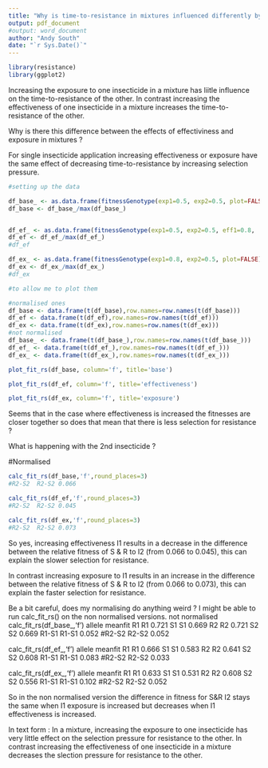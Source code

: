 ```yaml
---
title: "Why is time-to-resistance in mixtures influenced differently by effectiveness and exposure ?"
output: pdf_document
#output: word_document
author: "Andy South"
date: "`r Sys.Date()`"
---
```

  
```r
library(resistance)
library(ggplot2)
```

Increasing the exposure to one insecticide in a mixture has liitle influence 
on the time-to-resistance of the other. In contrast increasing the effectiveness 
of one insecticide in a mixture increases the time-to-resistance of the other.

Why is there this difference between the effects of effectiviness and exposure in mixtures ?

For single insecticide application increasing effectiveness or exposure have the same effect
of decreasing time-to-resistance by increasing selection pressure.



```r

#setting up the data

df_base_ <- as.data.frame(fitnessGenotype(exp1=0.5, exp2=0.5, plot=FALSE))[2,]
df_base <- df_base_/max(df_base_)


df_ef_ <- as.data.frame(fitnessGenotype(exp1=0.5, exp2=0.5, eff1=0.8,  plot=FALSE))[2,]
df_ef <- df_ef_/max(df_ef_)
#df_ef

df_ex_ <- as.data.frame(fitnessGenotype(exp1=0.8, exp2=0.5, plot=FALSE))[2,]
df_ex <- df_ex_/max(df_ex_)
#df_ex

#to allow me to plot them

#normalised ones
df_base <- data.frame(t(df_base),row.names=row.names(t(df_base)))
df_ef <- data.frame(t(df_ef),row.names=row.names(t(df_ef)))
df_ex <- data.frame(t(df_ex),row.names=row.names(t(df_ex)))
#not normalised
df_base_ <- data.frame(t(df_base_),row.names=row.names(t(df_base_)))
df_ef_ <- data.frame(t(df_ef_),row.names=row.names(t(df_ef_)))
df_ex_ <- data.frame(t(df_ex_),row.names=row.names(t(df_ex_)))

```


```r

plot_fit_rs(df_base, column='f', title='base')

plot_fit_rs(df_ef, column='f', title='effectiveness')

plot_fit_rs(df_ex, column='f', title='exposure')

```

Seems that in the case where effectiveness is increased the fitnesses are closer together so does that mean that there is less selection for resistance ?

What is happening with the 2nd insecticide ? 

#Normalised
```r

calc_fit_rs(df_base,'f',round_places=3)
#R2-S2  R2-S2 0.066

calc_fit_rs(df_ef,'f',round_places=3)
#R2-S2  R2-S2 0.045

calc_fit_rs(df_ex,'f',round_places=3)
#R2-S2  R2-S2 0.073
```

So yes, increasing effectiveness I1 results in a decrease in the difference between the relative fitness of S & R to I2 (from 0.066 to 0.045), this can explain the slower selection for resistance.

In contrast increasing exposure to I1 results in an increase in the difference between the relative fitness of S & R to I2 (from 0.066 to 0.073), this can explain the faster selection for resistance.

Be a bit careful, does my normalising do anything weird ? I might be able to run calc_fit_rs() on the non normalised versions.
not normalised
calc_fit_rs(df_base_,'f')
      allele    meanfit
R1        R1 0.721
S1        S1 0.669
R2        R2 0.721
S2        S2 0.669
R1-S1  R1-S1 0.052
#R2-S2  R2-S2 0.052

calc_fit_rs(df_ef_,'f')
      allele    meanfit
R1        R1 0.666
S1        S1 0.583
R2        R2 0.641
S2        S2 0.608
R1-S1  R1-S1 0.083
#R2-S2  R2-S2 0.033

calc_fit_rs(df_ex_,'f')
      allele    meanfit
R1        R1 0.633
S1        S1 0.531
R2        R2 0.608
S2        S2 0.556
R1-S1  R1-S1 0.102
#R2-S2  R2-S2 0.052

So in the non normalised version the difference in fitness for S&R I2 stays the same when I1 exposure is increased but decreases when I1 effectiveness is increased.

In text form :
In a mixture, increasing the exposure to one insecticide has very little effect on the selection pressure for resistance to the other. In contrast increasing the effectiveness of one insecticide in a mixture decreases the slection pressure for resistance to the other.


